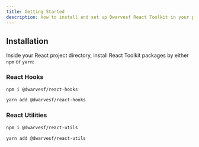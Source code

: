 ```yaml
---
title: Getting Started
description: How to install and set up Dwarvesf React Toolkit in your project
---
```


## Installation

Inside your React project directory, install React Toolkit packages by either
`npm` or `yarn`:

### React Hooks

```bash
npm i @dwarvesf/react-hooks
```

```bash
yarn add @dwarvesf/react-hooks
```

### React Utilities

```bash
npm i @dwarvesf/react-utils
```

```bash
yarn add @dwarvesf/react-utils
```
